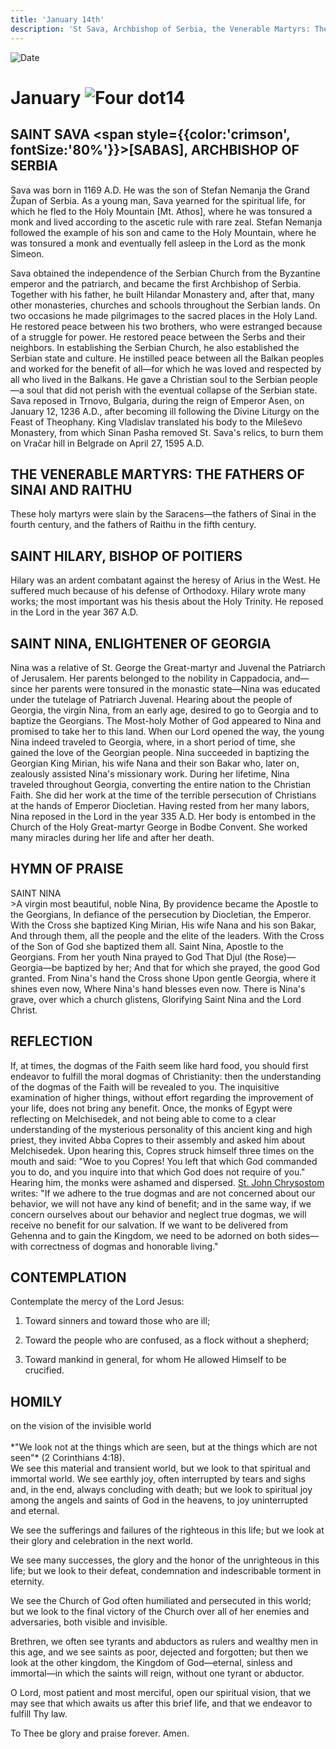 ```yaml
---
title: 'January 14th'
description: 'St Sava, Archbishop of Serbia, the Venerable Martyrs: The Fathers of Sinai and Raithu'
---
```


<RunningHead />
<Image src="/title-imprint.png" height={68} width={50} alt="Date" className="title-imprint"/>

# <div id="date">January <Image className="four-dot" src="/four-dot.png" height={15} width={15} alt="Four dot" />14</div>

## SAINT SAVA <span style={{color:'crimson', fontSize:'80%'}}>[SABAS]</span>, ARCHBISHOP OF SERBIA

Sava was born in 1169 A.D. He was the son of Stefan Nemanja the Grand Župan of Serbia. As a young man, Sava yearned for the spiritual life, for which he fled to the Holy Mountain [Mt. Athos], where he was tonsured a monk and lived according to the ascetic rule with rare zeal. Stefan Nemanja followed the example of his son and came to the Holy Mountain, where he was tonsured a monk and eventually fell asleep in the Lord as the monk Simeon.

Sava obtained the independence of the Serbian Church from the Byzantine emperor and the patriarch, and became the first Archbishop of Serbia. Together with his father, he built Hilandar Monastery and, after that, many other monasteries, churches and schools throughout the Serbian lands. On two occasions he made pilgrimages to the sacred places in the Holy Land. He restored peace between his two brothers, who were estranged because of a struggle for power. He restored peace between the Serbs and their neighbors. In establishing the Serbian Church, he also established the Serbian state and culture. He instilled peace between all the Balkan peoples and worked for the benefit of all—for which he was loved and respected by all who lived in the Balkans. He gave a Christian soul to the Serbian people—a soul that did not perish with the eventual collapse of the Serbian state. Sava reposed in Trnovo, Bulgaria, during the reign of Emperor Asen, on January 12, 1236 A.D., after becoming ill following the Divine Liturgy on the Feast of Theophany. King Vladislav translated his body to the Mileševo Monastery, from which Sinan Pasha removed St. Sava's relics, to burn them on Vračar hill in Belgrade on April 27, 1595 A.D.

## THE VENERABLE MARTYRS: THE FATHERS OF SINAI AND RAITHU

These holy martyrs were slain by the Saracens—the fathers of Sinai in the fourth century, and the fathers of Raithu in the fifth century.

## SAINT HILARY, BISHOP OF POITIERS

Hilary was an ardent combatant against the heresy of Arius in the West. He suffered much because of his defense of Orthodoxy. Hilary wrote many works; the most important was his thesis about the Holy Trinity. He reposed in the Lord in the year 367 A.D.

## SAINT NINA, ENLIGHTENER OF GEORGIA

Nina was a relative of St. George the Great-martyr and Juvenal the Patriarch of Jerusalem. Her parents belonged to the nobility in Cappadocia, and—since her parents were tonsured in the monastic state—Nina was educated under the tutelage of Patriarch Juvenal. Hearing about the people of Georgia, the virgin Nina, from an early age, desired to go to Georgia and to baptize the Georgians. The Most-holy Mother of God appeared to Nina and promised to take her to this land. When our Lord opened the way, the young Nina indeed traveled to Georgia, where, in a short period of time, she gained the love of the Georgian people. Nina succeeded in baptizing the Georgian King Mirian, his wife Nana and their son Bakar who, later on, zealously assisted Nina's missionary work. During her lifetime, Nina traveled throughout Georgia, converting the entire nation to the Christian Faith. She did her work at the time of the terrible persecution of Christians at the hands of Emperor Diocletian. Having rested from her many labors, Nina reposed in the Lord in the year 335 A.D. Her body is entombed in the Church of the Holy Great-martyr George in Bodbe Convent. She worked many miracles during her life and after her death.


## HYMN OF PRAISE
<div style={{textAlign:'center', color:'crimson', fontWeight:'bold'}}>
SAINT NINA
</div>
>A virgin most beautiful, noble Nina,  
By providence became the Apostle to the Georgians,  
In defiance of the persecution by Diocletian, the Emperor.  
With the Cross she baptized King Mirian,  
His wife Nana and his son Bakar,  
And through them, all the people and the elite of the leaders.  
With the Cross of the Son of God she baptized them all.  
Saint Nina, Apostle to the Georgians.  
From her youth Nina prayed to God  
That Djul (the Rose)—Georgia—be baptized by her;  
And that for which she prayed, the good God granted.  
From Nina's hand the Cross shone  
Upon gentle Georgia, where it shines even now,  
Where Nina's hand blesses even now.  
There is Nina's grave, over which a church glistens,  
Glorifying Saint Nina and the Lord Christ.  


## REFLECTION

If, at times, the dogmas of the Faith seem like hard food, you should first endeavor to fulfill the moral dogmas of Christianity: then the understanding of the dogmas of the Faith will be revealed to you. The inquisitive examination of higher things, without effort regarding the improvement of your life, does not bring any benefit. Once, the monks of Egypt were reflecting on Melchisedek, and not being able to come to a clear understanding of the mysterious personality of this ancient king and high priest, they invited Abba Copres to their assembly and asked him about Melchisedek. Upon hearing this, Copres struck himself three times on the mouth and said: "Woe to you Copres! You left that which God commanded you to do, and you inquire into that which God does not require of you." Hearing him, the monks were ashamed and dispersed. [St. John Chrysostom](/november/13th) writes: "If we adhere to the true dogmas and are not concerned about our behavior, we will not have any kind of benefit; and in the same way, if we concern ourselves about our behavior and neglect true dogmas, we will receive no benefit for our salvation. If we want to be delivered from Gehenna and to gain the Kingdom, we need to be adorned on both sides—with correctness of dogmas and honorable living."


## CONTEMPLATION

Contemplate the mercy of the Lord Jesus:

1. Toward sinners and toward those who are ill;

2. Toward the people who are confused, as a flock without a shepherd;

3. Toward mankind in general, for whom He allowed Himself to be crucified.



## HOMILY
<div style={{textAlign:'center', color:'crimson', fontWeight:'bold'}}>
on the vision of the invisible world
</div><br /><div style={{textAlign:'right'}}>
*"We look not at the things which are seen, but at the things which are not seen"* (2 Corinthians 4:18).
</div>
We see this material and transient world, but we look to that spiritual and immortal world.
We see earthly joy, often interrupted by tears and sighs and, in the end, always concluding with death; but we look to spiritual joy among the angels and saints of God in the heavens, to joy uninterrupted and eternal.

We see the sufferings and failures of the righteous in this life; but we look at their glory and celebration in the next world.

We see many successes, the glory and the honor of the unrighteous in this life; but we look to their defeat, condemnation and indescribable torment in eternity.

We see the Church of God often humiliated and persecuted in this world; but we look to the final victory of the Church over all of her enemies and adversaries, both visible and invisible.

Brethren, we often see tyrants and abductors as rulers and wealthy men in this age, and we see saints as poor, dejected and forgotten; but then we look at the other kingdom, the Kingdom of God—eternal, sinless and immortal—in which the saints will reign, without one tyrant or abductor.

O Lord, most patient and most merciful, open our spiritual vision, that we may see that which awaits us after this brief life, and that we endeavor to fulfill Thy law.

To Thee be glory and praise forever. Amen.